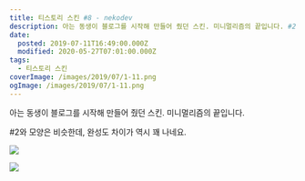 ```yaml
---
title: 티스토리 스킨 #8 - nekodev
description: 아는 동생이 블로그를 시작해 만들어 줬던 스킨. 미니멀리즘의 끝입니다. #2와 모양은 비슷한데, 완성도 차이가 역시 꽤 나
date:
  posted: 2019-07-11T16:49:00.000Z
  modified: 2020-05-27T07:01:00.000Z
tags:
  - 티스토리 스킨
coverImage: /images/2019/07/1-11.png
ogImage: /images/2019/07/1-11.png
---
```


아는 동생이 블로그를 시작해 만들어 줬던 스킨. 미니멀리즘의 끝입니다.

#2와 모양은 비슷한데, 완성도 차이가 역시 꽤 나네요.

![](/images/2019/07/1-11.png)

![](/images/2019/07/2-8.png)